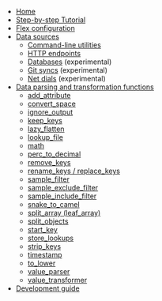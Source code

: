 
- [Home]()
- [Step-by-step Tutorial](basic-tutorial)
- [Flex configuration](configure)
- [Data sources](/apis)
  - [Command-line utilities](/apis/commands)
  - [HTTP endpoints](/apis/url)
  - [Databases](/experimental/db) (experimental)
  - [Git syncs](/experimental/git_sync) (experimental)
  - [Net dials](/experimental/dial) (experimental)
- [Data parsing and transformation functions](functions)
  -   [add_attribute](functions#add_attribute)
  -   [convert_space](functions#convert_space)
  -   [ignore_output](functions#ignore_output)
  -   [keep_keys](functions#keep_keys)
  -   [lazy_flatten](functions#lazy_flatten)
  -   [lookup_file](functions#lookup_file)
  -   [math](functions#math)
  -   [perc_to_decimal](functions#perc_to_decimal)
  -   [remove_keys](functions#remove_keys)
  -   [rename_keys / replace_keys](functions#rename_keys--replace_keys)
  -   [sample_filter](functions#sample_filter)
  -   [sample_exclude_filter](functions#sample_exclude_filter)
  -   [sample_include_filter](functions#sample_include_filter)
  -   [snake_to_camel](functions#snake_to_camel)
  -   [split_array (leaf_array)](functions#split_array-leaf_array)
  -   [split_objects](functions#split_objects)
  -   [start_key](functions#start_key)
  -   [store_lookups](functions#store_lookups)
  -   [strip_keys](functions#strip_keys)
  -   [timestamp](functions#timestamp)
  -   [to_lower](functions#to_lower)
  -   [value_parser](functions#value_parser)
  -   [value_transformer](functions#value_transformer)
- [Development guide](development)